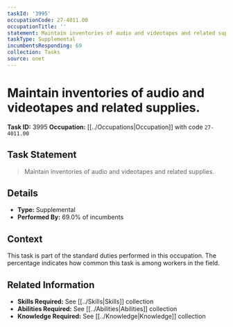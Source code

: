 ```yaml
---
taskId: '3995'
occupationCode: 27-4011.00
occupationTitle: ''
statement: Maintain inventories of audio and videotapes and related supplies.
taskType: Supplemental
incumbentsResponding: 69
collection: Tasks
source: onet
---
```

# Maintain inventories of audio and videotapes and related supplies.

**Task ID:** 3995
**Occupation:** [[../Occupations|Occupation]] with code `27-4011.00`

## Task Statement

> Maintain inventories of audio and videotapes and related supplies.

## Details

- **Type:** Supplemental
- **Performed By:** 69.0% of incumbents

## Context

This task is part of the standard duties performed in this occupation. The percentage indicates how common this task is among workers in the field.

## Related Information

- **Skills Required:** See [[../Skills|Skills]] collection
- **Abilities Required:** See [[../Abilities|Abilities]] collection
- **Knowledge Required:** See [[../Knowledge|Knowledge]] collection
